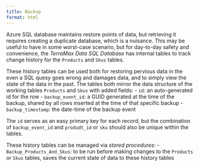 ```yaml
---
title: Backup
format: html
---
```


Azure SQL database maintains restore points of data, but retrieving it requires creating a duplicate database, which is a nuisance.  This may be useful to have in some worst-case scenario, but for day-to-day safety and convenience, the *TerraMax Data SQL Database* has internal tables to track change history for the `Products` and `Skus` tables.

These history tables can be used both for restoring pervious data in the even a SQL quesy goes wrong and damages data, and to simply view the state of the data in the past.  The tables both mirror the data structure of the working tables `Products` and `Skus` with added fields:
- `id`: an auto-generated id for the row
- `backup_event_id`: a GUID generated at the time of the backup, shared by all rows inserted at the time of that specific backup
- `backup_timestamp`: the date-time of the backup event

The `id` serves as an easy primary key for each record, but the combination of `backup_event_id` and `produdt_id` or `sku` should also be unique within the tables.

These history tables can be managed via *stored procedures*:
- `Backup_Products_And_Skus`: to be run before making changes to the `Products` or `Skus` tables, saves the current state of data to these history tables
